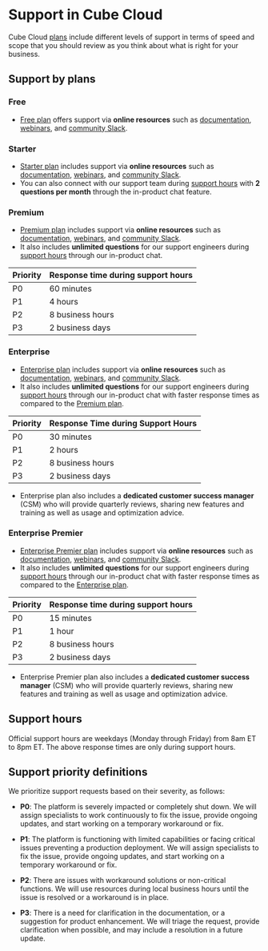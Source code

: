 # Support in Cube Cloud

Cube Cloud [plans][ref-cloud-pricing] include different levels of support
in terms of speed and scope that you should review as you think about what is
right for your business.

## Support by plans

### Free

* [Free plan][ref-free-plan] offers support via **online resources** such as
[documentation][ref-docs-intro], [webinars][cube-webinars], and [community
Slack][cube-slack].

### Starter

* [Starter plan][ref-starter-plan] includes support via **online resources** such as
[documentation][ref-docs-intro], [webinars][cube-webinars], and [community
Slack][cube-slack].
* You can also connect with our support team during [support hours](#support-hours)
with **2 questions per month** through the in-product chat feature.

### Premium

* [Premium plan][ref-premium-plan] includes support via **online resources** such as
[documentation][ref-docs-intro], [webinars][cube-webinars], and [community
Slack][cube-slack].
* It also includes **unlimited questions** for our support engineers during
[support hours](#support-hours) through our in-product chat.

| Priority | Response time during support hours |
| -------- | ---------------------------------- |
| P0       | 60 minutes                         |
| P1       | 4 hours                            |
| P2       | 8 business hours                   |
| P3       | 2 business days                    |

### Enterprise

* [Enterprise plan][ref-enterprise-plan] includes support via **online resources** such as
[documentation][ref-docs-intro], [webinars][cube-webinars], and [community
Slack][cube-slack].
* It also includes **unlimited questions** for our support engineers during
[support hours](#support-hours) through our in-product chat with faster
response times as compared to the [Premium plan](#premium-support).

| Priority | Response Time during Support Hours |
| -------- | ---------------------------------- |
| P0       | 30 minutes                         |
| P1       | 2 hours                            |
| P2       | 8 business hours                   |
| P3       | 2 business days                    |

* Enterprise plan also includes a **dedicated customer success manager** (CSM)
who will provide quarterly reviews, sharing new features and training as well
as usage and optimization advice.

### Enterprise Premier

* [Enterprise Premier plan][ref-enterprise-premier-plan] includes support via **online resources** such as
[documentation][ref-docs-intro], [webinars][cube-webinars], and [community
Slack][cube-slack].
* It also includes **unlimited questions** for our support engineers during
[support hours](#support-hours) through our in-product chat with faster
response times as compared to the [Enterprise plan](#enterprise-support).

| Priority | Response time during support hours |
| -------- | ---------------------------------- |
| P0       | 15 minutes                         |
| P1       | 1 hour                             |
| P2       | 8 business hours                   |
| P3       | 2 business days                    |

* Enterprise Premier plan also includes a **dedicated customer success manager** (CSM)
who will provide quarterly reviews, sharing new features and training as well
as usage and optimization advice.

## Support hours

Official support hours are weekdays (Monday through Friday) from 8am ET to 8pm
ET. The above response times are only during support hours.

## Support priority definitions

We prioritize support requests based on their severity, as follows:

- **P0**: The platform is severely impacted or completely shut down. We will
  assign specialists to work continuously to fix the issue, provide ongoing
  updates, and start working on a temporary workaround or fix.

- **P1**: The platform is functioning with limited capabilities or facing
  critical issues preventing a production deployment. We will assign specialists
  to fix the issue, provide ongoing updates, and start working on a temporary
  workaround or fix.

- **P2**: There are issues with workaround solutions or non-critical functions.
  We will use resources during local business hours until the issue is resolved
  or a workaround is in place.

- **P3**: There is a need for clarification in the documentation, or a
  suggestion for product enhancement. We will triage the request, provide
  clarification when possible, and may include a resolution in a future update.


[ref-docs-intro]: /product/introduction
[cube-webinars]: https://cube.dev/events
[cube-slack]: https://slack.cube.dev
[ref-cloud-pricing]: /product/deployment/cloud/pricing
[ref-free-plan]: /product/deployment/cloud/pricing#free
[ref-starter-plan]: /product/deployment/cloud/pricing#starter
[ref-premium-plan]: /product/deployment/cloud/pricing#premium
[ref-enterprise-plan]: /product/deployment/cloud/pricing#enterprise
[ref-enterprise-premier-plan]: /product/deployment/cloud/pricing#enterprise-premier
[self-support-hours]: #support-hours